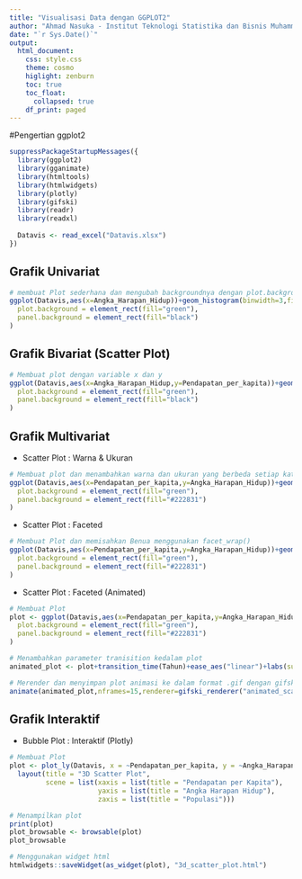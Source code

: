 ```yaml
---
title: "Visualisasi Data dengan GGPLOT2"
author: "Ahmad Nasuka - Institut Teknologi Statistika dan Bisnis Muhammadiyah"
date: "`r Sys.Date()`"
output: 
  html_document:
    css: style.css
    theme: cosmo
    higlight: zenburn
    toc: true
    toc_float:
      collapsed: true
    df_print: paged
---
```

#Pengertian ggplot2

```r
suppressPackageStartupMessages({
  library(ggplot2)
  library(gganimate)
  library(htmltools)
  library(htmlwidgets)
  library(plotly)
  library(gifski)
  library(readr)
  library(readxl)
  
  Datavis <- read_excel("Datavis.xlsx")
})
```
## Grafik Univariat

```r
# membuat Plot sederhana dan mengubah backgroundnya dengan plot.background dan panel.background
ggplot(Datavis,aes(x=Angka_Harapan_Hidup))+geom_histogram(binwidth=3,fill="purple",color="green",alpha=0.8)+labs(title="Sebaran Angka Harapan Hidup",x="Angka Harapan Hidup",y="Angka")+theme(
  plot.background = element_rect(fill="green"),
  panel.background = element_rect(fill="black")
)
```

## Grafik Bivariat (Scatter Plot)

```r
# Membuat plot dengan variable x dan y
ggplot(Datavis,aes(x=Angka_Harapan_Hidup,y=Pendapatan_per_kapita))+geom_point(aes(color=Benua),size=1.5,alpha=0.7)+labs(title="Pendapatan Per Kapita & Angka Harapan Hidup",x="Angka Harapan Hidup",y="Pendapatan Per Kapita")+theme(
  plot.background = element_rect(fill="green"),
  panel.background = element_rect(fill="black")
)
```


## Grafik Multivariat

- Scatter Plot : Warna & Ukuran
```r
# Membuat plot dan menambahkan warna dan ukuran yang berbeda setiap kategori dengan parameter color & size
ggplot(Datavis,aes(x=Pendapatan_per_kapita,y=Angka_Harapan_Hidup))+geom_point(aes(color=Benua,size=Populasi))+labs(title="Pendapatan Per Kapita & Angka Harapan Hidup",x="Pendapatan Per Kapita",y="Angka Harapan Hidup",color="Benua",size="Populasi")+theme(
  plot.background = element_rect(fill="green"),
  panel.background = element_rect(fill="#222831")
)
```
- Scatter Plot : Faceted
```r
# Membuat Plot dan memisahkan Benua menggunakan facet_wrap()
ggplot(Datavis,aes(x=Pendapatan_per_kapita,y=Angka_Harapan_Hidup))+geom_point(aes(color=Benua,size=Jumlah_anak-1),alpha=0.7)+facet_wrap(~Benua)+labs(title="Pendapatan Per Kapita & Angka Harapan Hidup",x="Pendapatan Per Kapita",y="Angka Harapan Hidup",color="Warna",size="Populasi")+theme(
  plot.background = element_rect(fill="green"),
  panel.background = element_rect(fill="#222831")
)
```
- Scatter Plot : Faceted (Animated)
```r
# Membuat Plot
plot <- ggplot(Datavis,aes(x=Pendapatan_per_kapita,y=Angka_Harapan_Hidup))+geom_point(aes(color=Benua,size=Jumlah_anak-1),alpha=0.7)+facet_wrap(~Benua)+labs(title="Pendapatan Per Kapita & Angka Harapan Hidup",x="Pendapatan Per Kapita",y="Angka Harapan Hidup",color="Warna",size="Populasi")+theme(
  plot.background = element_rect(fill="green"),
  panel.background = element_rect(fill="#222831")
)

# Menambahkan parameter tranisition kedalam plot
animated_plot <- plot+transition_time(Tahun)+ease_aes("linear")+labs(subtitle = paste("Tahun : {scales::label_number()(frame_time)}"))

# Merender dan menyimpan plot animasi ke dalam format .gif dengan gifski
animate(animated_plot,nframes=15,renderer=gifski_renderer("animated_scatter_plot_faceted.gif"))
```

## Grafik Interaktif

- Bubble Plot : Interaktif (Plotly)
```r

# Membuat Plot
plot <- plot_ly(Datavis, x = ~Pendapatan_per_kapita, y = ~Angka_Harapan_Hidup, z = ~Populasi, type = "scatter3d", mode = "markers", size = 1,color=~Benua) %>%
  layout(title = "3D Scatter Plot",
         scene = list(xaxis = list(title = "Pendapatan per Kapita"),
                      yaxis = list(title = "Angka Harapan Hidup"),
                      zaxis = list(title = "Populasi")))

# Menampilkan plot
print(plot)
plot_browsable <- browsable(plot)
plot_browsable

# Menggunakan widget html
htmlwidgets::saveWidget(as_widget(plot), "3d_scatter_plot.html")
```